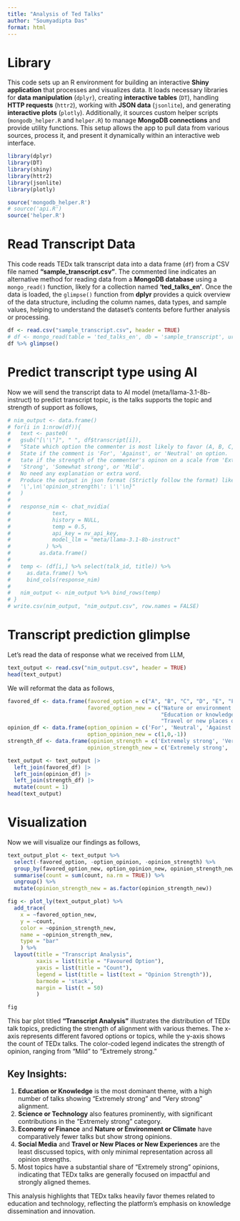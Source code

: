```yaml
---
title: "Analysis of Ted Talks"
author: "Soumyadipta Das"
format: html
---
```


# Library

This code sets up an R environment for building an interactive **Shiny application** that processes and visualizes data. It loads necessary libraries for **data manipulation** (`dplyr`), creating **interactive tables** (`DT`), handling **HTTP requests** (`httr2`), working with **JSON data** (`jsonlite`), and generating **interactive plots** (`plotly`). Additionally, it sources custom helper scripts (`mongodb_helper.R` and `helper.R`) to manage **MongoDB connections** and provide utility functions. This setup allows the app to pull data from various sources, process it, and present it dynamically within an interactive web interface.

```r
library(dplyr)
library(DT)
library(shiny)
library(httr2)
library(jsonlite)
library(plotly)

source('mongodb_helper.R')
# source('api.R')
source('helper.R')
```

# Read Transcript Data

This code reads TEDx talk transcript data into a data frame (`df`) from a CSV file named **"sample_transcript.csv"**. The commented line indicates an alternative method for reading data from a **MongoDB database** using a `mongo_read()` function, likely for a collection named **'ted_talks_en'**. Once the data is loaded, the `glimpse()` function from **dplyr** provides a quick overview of the data structure, including the column names, data types, and sample values, helping to understand the dataset's contents before further analysis or processing.

```r
df <- read.csv("sample_transcript.csv", header = TRUE)
# df <- mongo_read(table = 'ted_talks_en', db = 'sample_transcript', url = mongo_url)
df %>% glimpse()
```

# Predict transcript type using AI

Now we will send the transcript data to AI model (meta/llama-3.1-8b-instruct) to predict transcript topic, is the talks supports the topic and strength of support as follows,

```r
# nim_output <- data.frame()
# for(i in 1:nrow(df)){
#   text <- paste0(
#   gsub("[\'\"]", " ", df$transcript[i]),
#   "State which option the commenter is most likely to favor (A, B, C, D, E, F, G).
#   State if the comment is 'For', 'Against', or 'Neutral' on option.
#   tate if the strength of the commenter's opinon on a scale from 'Extremely strong', 'Very strong',
#   'Strong', 'Somewhat strong', or 'Mild'.
#   No need any explanation or extra word.
#   Produce the output in json format (Strictly follow the format) like this:\n{\n\'favored_option\': \'\',\n\'option_opinion\':
#   '\',\n\'opinion_strength\': \'\'\n}"
#   )
# 
#   response_nim <- chat_nvidia(
#             text,
#             history = NULL,
#             temp = 0.5,
#             api_key = nv_api_key,
#             model_llm = "meta/llama-3.1-8b-instruct"
#           ) %>%
#         as.data.frame()
# 
#   temp <- (df[i,] %>% select(talk_id, title)) %>%
#     as.data.frame() %>%
#     bind_cols(response_nim)
# 
#   nim_output <- nim_output %>% bind_rows(temp)
# }
# write.csv(nim_output, "nim_output.csv", row.names = FALSE)
```

# Transcript prediction glimplse

Let's read the data of response what we received from LLM,

```r
text_output <- read.csv("nim_output.csv", header = TRUE)
head(text_output)
```

We will reformat the data as follows,

```r
favored_df <- data.frame(favored_option = c("A", "B", "C", "D", "E", "F", "G"),
                         favored_option_new = c("Nature or environment or climate", "Science or Technology", 
                                                "Education or knowledge", "Social Media", "Economy or Finance", 
                                                "Travel or new places or new experiences", "Others"))
opinion_df <- data.frame(option_opinion = c('For', 'Neutral', 'Against'), 
                         option_opinion_new = c(1,0,-1))
strength_df <- data.frame(opinion_strength = c('Extremely strong', 'Very strong', 'Strong', 'Somewhat strong', 'Mild'), 
                         opinion_strength_new = c('Extremely strong', 'Very strong', 'Strong', 'Somewhat strong', 'Mild'))

text_output <- text_output |> 
  left_join(favored_df) |>
  left_join(opinion_df) |>
  left_join(strength_df) |>
  mutate(count = 1) 
head(text_output)
```

# Visualization

Now we will visualize our findings as follows,

```r
text_output_plot <- text_output %>%
  select(-favored_option, -option_opinion, -opinion_strength) %>%
  group_by(favored_option_new, option_opinion_new, opinion_strength_new) %>%
  summarise(count = sum(count, na.rm = TRUE)) %>%
  ungroup() %>% 
  mutate(opinion_strength_new = as.factor(opinion_strength_new))

fig <- plot_ly(text_output_plot) %>% 
  add_trace(
    x = ~favored_option_new,
    y = ~count, 
    color = ~opinion_strength_new, 
    name = ~opinion_strength_new, 
    type = "bar"
    ) %>% 
  layout(title = "Transcript Analysis", 
         xaxis = list(title = "Favoured Option"),
         yaxis = list(title = "Count"),
         legend = list(title = list(text = "Opinion Strength")),
         barmode = 'stack', 
         margin = list(t = 50)
         )

fig
```

This bar plot titled **"Transcript Analysis"** illustrates the distribution of TEDx talk topics, predicting the strength of alignment with various themes. The x-axis represents different favored options or topics, while the y-axis shows the count of TEDx talks. The color-coded legend indicates the strength of opinion, ranging from "Mild" to "Extremely strong."

## Key Insights:

1. **Education or Knowledge** is the most dominant theme, with a high number of talks showing "Extremely strong" and "Very strong" alignment.
2. **Science or Technology** also features prominently, with significant contributions in the "Extremely strong" category.
3. **Economy or Finance** and **Nature or Environment or Climate** have comparatively fewer talks but show strong opinions.
4. **Social Media** and **Travel or New Places or New Experiences** are the least discussed topics, with only minimal representation across all opinion strengths.
5. Most topics have a substantial share of "Extremely strong" opinions, indicating that TEDx talks are generally focused on impactful and strongly aligned themes. 

This analysis highlights that TEDx talks heavily favor themes related to education and technology, reflecting the platform's emphasis on knowledge dissemination and innovation.

